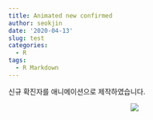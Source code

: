 ```yaml
---
title: Animated new confirmed
author: seokjin
date: '2020-04-13'
slug: test
categories:
  - R
tags:
  - R Markdown
---
```


신규 확진자를 애니메이션으로 제작하였습니다. 

<center>
![](/post/2020-04-13-test_files/newconfirmed_ani2.gif)
</center>
